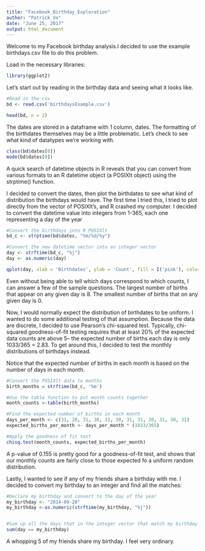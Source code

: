 ---
title: "Facebook_Birthday_Exploration"
author: "Patrick Vo"
date: "June 25, 2017"
output: html_document
---

Welcome to my Facebook birthday analysis.I decided to use the example birthdays.csv file to do this problem.

Load in the necessary libraries:
```{r}
library(ggplot2)
```



Let's start out by reading in the birthday data and seeing what it looks like.
```{r}
#Read in the csv
bd <- read.csv('birthdaysExample.csv')

head(bd, n = 2)

```

The dates are stored in a dataframe with 1 column, dates. The formatting of the birthdates themselves may be a little problematic. Let's check to see what kind of datatypes we're working with. 


```{r}
class(bd$dates[0])
mode(bd$dates[0])
```

A quick search of datetime objects in R reveals that you can convert from 
various formats to an R datetime object (a POSIXlt object) using the strptime() function. 

I decided to convert the dates, then plot the birthdates to see what kind of distribution the birthdays would have. The first time I tried this, I tried to plot directly from the vector of POSIXlt's, and R crashed my computer. I decided to convert the datetime value into integers from 1-365, each one representing a day of the year
```{r}
#Convert the birthdays into R POSIXlt
bd_c <- strptime(bd$dates, "%m/%d/%y")

#Convert the new datetime vector into an integer vector
day <- strftime(bd_c, "%j")
day <- as.numeric(day)

qplot(day, xlab = 'Birthdates', ylab = 'Count', fill = I('pink'), color = I('black'), binwidth = 1)
```

Even without being able to tell which days correspond to which counts, I can answer a few of the sample questions. The largest number of births that appear on any given day is 8. The smallest number of births that on any given day is 0.

Now, I would normally expect the distribution of birthdates to be uniform. I wanted to do some additional testing of that assumption. Because the data are discrete, I decided to use Pearson's chi-squared test. Typically, chi-squared goodness-of-fit testing requires that at least 20% of the expected data counts are above 5-- the expected number of births each day is only 1033/365 = 2.83. To get around this, I decided to test the monthly distributions of birthdays instead.

Notice that the expected number of births in each month is based on the number of days in each month. 

```{r}
#Convert the POSIXlt data to months
birth_months = strftime(bd_c, '%m')

#Use the table function to put month counts together
month_counts <-table(birth_months)

#Find the expected number of births in each month
days_per_month <- c(31, 28, 31, 30, 31, 30, 31, 31, 30, 31, 30, 31)
expected_births_per_month <- days_per_month * (1033/365)

#Apply the goodness of fit test
chisq.test(month_counts, expected_births_per_month)

```
A p-value of 0.155 is pretty good for a goodness-of-fit test, and shows that our monthly counts are fairly close to those expected fo a uniform random distribution. 

Lastly, I wanted to see if any of my friends share a birthday with me. I decided to convert my birthday to an integer and find all the matches:

```{r}
#Declare my birthday and convert to the day of the year
my_birthday <- "2014-09-20"
my_birthday <-as.numeric(strftime(my_birthday, "%j"))


#Sum up all the days that in the integer vector that match my birthday
sum(day == my_birthday)

```

A whopping 5 of my friends share my birthday. I feel very ordinary. 


